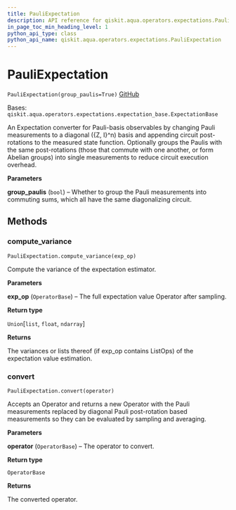 ```yaml
---
title: PauliExpectation
description: API reference for qiskit.aqua.operators.expectations.PauliExpectation
in_page_toc_min_heading_level: 1
python_api_type: class
python_api_name: qiskit.aqua.operators.expectations.PauliExpectation
---
```


# PauliExpectation

<span id="qiskit.aqua.operators.expectations.PauliExpectation" />

`PauliExpectation(group_paulis=True)` [GitHub](https://github.com/qiskit-community/qiskit-aqua/tree/stable/0.9/qiskit/aqua/operators/expectations/pauli_expectation.py "view source code")

Bases: `qiskit.aqua.operators.expectations.expectation_base.ExpectationBase`

An Expectation converter for Pauli-basis observables by changing Pauli measurements to a diagonal (\{Z, I}^n) basis and appending circuit post-rotations to the measured state function. Optionally groups the Paulis with the same post-rotations (those that commute with one another, or form Abelian groups) into single measurements to reduce circuit execution overhead.

**Parameters**

**group\_paulis** (`bool`) – Whether to group the Pauli measurements into commuting sums, which all have the same diagonalizing circuit.

## Methods

### compute\_variance

<span id="qiskit.aqua.operators.expectations.PauliExpectation.compute_variance" />

`PauliExpectation.compute_variance(exp_op)`

Compute the variance of the expectation estimator.

**Parameters**

**exp\_op** (`OperatorBase`) – The full expectation value Operator after sampling.

**Return type**

`Union`\[`list`, `float`, `ndarray`]

**Returns**

The variances or lists thereof (if exp\_op contains ListOps) of the expectation value estimation.

### convert

<span id="qiskit.aqua.operators.expectations.PauliExpectation.convert" />

`PauliExpectation.convert(operator)`

Accepts an Operator and returns a new Operator with the Pauli measurements replaced by diagonal Pauli post-rotation based measurements so they can be evaluated by sampling and averaging.

**Parameters**

**operator** (`OperatorBase`) – The operator to convert.

**Return type**

`OperatorBase`

**Returns**

The converted operator.

